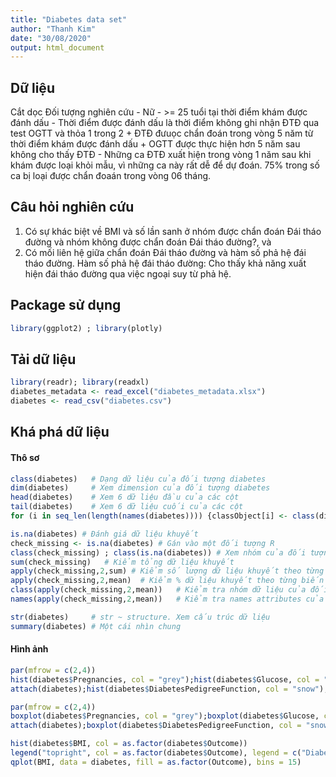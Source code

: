 ```yaml
---
title: "Diabetes data set"
author: "Thanh Kim"
date: "30/08/2020"
output: html_document
---
```

## Dữ liệu
Cắt dọc
Đối tượng nghiên cứu
 - Nữ
 - >= 25 tuổi tại thời điểm khám được đánh dấu
 - Thời điểm được đánh dấu là thời điểm không ghi nhận ĐTĐ qua test OGTT và thỏa 1 trong 2
   + ĐTĐ đưuọc chẩn đoán trong vòng 5 năm từ thời điểm khám được đánh dấu
   + OGTT được thực hiện hơn 5 năm sau không cho thấy ĐTĐ
 - Những ca ĐTĐ xuất hiện trong vòng 1 năm sau khi khám được loại khỏi mẫu, vì những ca này rất dễ để dự đoán. 75% trong số ca bị loại được chẩn đoaán trong vòng 06 tháng.

## Câu hỏi nghiên cứu
1. Có sự khác biệt về BMI và số lần sanh ở nhóm được chẩn đoán Đái tháo đường và nhóm không được chẩn đoán Đái tháo đường?, và
2. Có mối liên hệ giữa chẩn đoán Đái tháo đường và hàm số phả hệ đái tháo đường.
Hàm số phả hệ đái tháo đường: Cho thấy khả năng xuất hiện đái tháo đường qua việc ngoại suy từ phả hệ.

## Package sử dụng
```r
library(ggplot2) ; library(plotly)
```


## Tải dữ liệu
```r
library(readr); library(readxl)
diabetes_metadata <- read_excel("diabetes_metadata.xlsx")
diabetes <- read_csv("diabetes.csv")
```


## Khá phá dữ liệu

#### Thô sơ
```r
class(diabetes)   # Dạng dữ liệu của đối tượng diabetes
dim(diabetes)     # Xem dimension của đối tượng diabetes
head(diabetes)    # Xem 6 dữ liệu đầu của các cột
tail(diabetes)    # Xem 6 dữ liệu cuối của các cột
for (i in seq_len(length(names(diabetes)))) {classObject[i] <- class(diabetes[,names(diabetes[i])])}  # Nhóm dữ liệu các cột
```

``` r
is.na(diabetes) # Đánh giá dữ liệu khuyết
check_missing <- is.na(diabetes) # Gán vào một đối tượng R
class(check_missing) ; class(is.na(diabetes)) # Xem nhóm của đối tượng R
sum(check_missing)   # Kiểm tổng dữ liệu khuyết
apply(check_missing,2,sum) # Kiểm số lượng dữ liệu khuyết theo từng biến
apply(check_missing,2,mean)  # Kiểm % dữ liệu khuyết theo từng biến
class(apply(check_missing,2,mean))   # Kiểm tra nhóm dữ liệu của đối tượng apply(check_missing,2,mean)
names(apply(check_missing,2,mean))   # Kiểm tra names attributes của đối tượng apply(check_missing,2,mean)
```

```r

str(diabetes)     # str ~ structure. Xem cấu trúc dữ liệu
summary(diabetes) # Một cái nhìn chung
```

#### Hình ảnh

```r
par(mfrow = c(2,4))
hist(diabetes$Pregnancies, col = "grey");hist(diabetes$Glucose, col = "light blue"); hist(diabetes$BloodPressure, col = "light green");hist(diabetes$SkinThickness,col = "brown"); hist(diabetes$Insulin,col = "mistyrose");with(diabetes,hist(BMI,col = "wheat"))
attach(diabetes);hist(diabetes$DiabetesPedigreeFunction, col = "snow");detach(diabetes)
```

```r
par(mfrow = c(2,4))
boxplot(diabetes$Pregnancies, col = "grey");boxplot(diabetes$Glucose, col = "light blue"); boxplot(diabetes$BloodPressure, col = "light green");boxplot(diabetes$SkinThickness,col = "brown"); boxplot(diabetes$Insulin,col = "mistyrose");with(diabetes,boxplot(BMI,col = "wheat"))
attach(diabetes);boxplot(diabetes$DiabetesPedigreeFunction, col = "snow");detach(diabetes)
```

```r
hist(diabetes$BMI, col = as.factor(diabetes$Outcome))
legend("topright", col = as.factor(diabetes$Outcome), legend = c("Diabetes","No Diabetes"))
qplot(BMI, data = diabetes, fill = as.factor(Outcome), bins = 15)
```



























